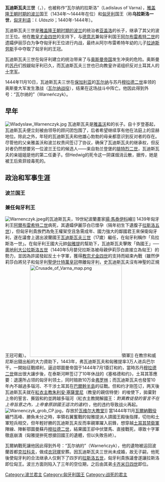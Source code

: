 {{Infobox royalty
| name           = 瓦迪斯瓦夫三世
| image          = Warnenczyk.jpg
| succession     = [[波兰君主列表|波兰国王]]
| reign          = 1434–1444
| coronation     = 1434年7月25日, [[圣达尼老圣文策老圣殿总主教座堂_(克拉科夫)|圣达尼老圣文策老圣殿总主教座堂]]
| predecessor    = [[雅盖沃|瓦迪斯瓦夫二世]]
| successor      = 空位期(1444–1447) <br> [[卡齐米日四世·雅盖隆契克|卡齐米日四世]] (1447)
| succession1    = 匈牙利和克罗地亚国王
| reign1         = 1440–1444
| coronation1    = 1440年5月15日，[[维谢格拉德|维谢格拉德]]
| predecessor1   = [[阿尔布雷希特二世_(德意志)|阿尔布雷希特二世]]
| successor1     = [[拉斯洛五世|拉斯洛五世]]
| dynasty          = [[雅盖洛王朝|雅盖洛]]
| house-type     = Dynasty
| father         =[[雅盖沃|瓦迪斯瓦夫二世]]
| mother         ={{Tsl|en|Sophia of Halshany|索菲娅}}
| birth_date     =1424年10月31日
| birth_place    =波兰[[克拉科夫|克拉科夫]]
| death_date     ={{death date and age|df=yes|1444|11|10|1424|10|31}}
| death_place    =今[[保加利亚|保加利亚]][[瓦尔纳|瓦尔纳]]
| burial_place =
}}

'''瓦迪斯瓦夫三世'''（{{lang|pl|'''Władysław III Warneńczyk'''|}}，{{bd|1424年|10月31日|1444年|11月10日|catIdx=W}}），也被称作“瓦尔纳的拉斯洛”（Ladislaus of Varna），[[雅盖隆王朝时期的波兰|雅盖隆王朝时期的波兰]]国王（1434年～1444年在位）和[[匈牙利|匈牙利]]国王（称'''乌拉斯洛一世'''，[[匈牙利语|匈牙利语]]：''I. Ulászló''；1440年-1444年）。

瓦迪斯瓦夫三世是[[雅盖隆王朝时期的波兰|雅盖隆王朝时期的波兰]]的统治者[[瓦迪斯瓦夫二世|亚盖洛]]的长子，继承了其父的波兰王位。他在[[教皇|教皇]][[尤金四世|尤金四世]]的支持下，与[[德意志|德意志]]兼匈牙利国王[[阿尔布雷希特二世_(德意志)|阿尔布雷希特二世]]的遗孀伊丽莎白为争夺匈牙利王位进行内战，最终从阿尔布雷希特年幼的儿子[[拉斯洛五世|拉迪斯劳斯]]手中夺取了匈牙利的王冠。

瓦迪斯瓦夫三世在匈牙利建立的统治带来了与[[奥斯曼帝国|奥斯曼帝国]]发生冲突的危险。奥斯曼的[[苏丹_(称谓)|苏丹]]们觊觎匈牙利已久，而瓦迪斯瓦夫三世也已向教皇许诺组织反对土耳其人的[[十字军|十字军]]。

1444年11月10日，瓦迪斯瓦夫三世在[[保加利亚|保加利亚]]的[[瓦尔纳|瓦尔纳]]与苏丹[[穆拉德二世|穆拉德二世]]率领的奥斯曼大军发生激战（[[瓦尔纳战役|瓦尔纳战役]]），结果在这场战斗中阵亡。他因此得到外号：“瓦尔纳的”（Warneńczyk）。

==早年==
[[File:Wladyslaw_Warnenczyk.jpg|thumbnail]]
瓦迪斯瓦夫是[[雅盖沃|雅盖沃]]和{{Tsl|en|Sophia of Halshany|索菲娅}}的长子。自十岁登基起，瓦迪斯瓦夫便立刻被由{{Tsl|en|Zbigniew Oleśnicki (cardinal)|Zbigniew}}领导的顾问团包围了，后者希望继续享有他在法庭上的显赫地位。除此之外，年轻的瓦迪斯瓦夫和他雄心勃勃的母亲都意识到反对者的存在。尽管他的父亲雅盖沃和波兰权贵间签订了协议，确保了瓦迪斯瓦夫的继承权，但反对者仍然想要另一位波兰王位的候选人——来自勃兰登堡的[[腓特烈二世_(勃兰登堡)|腓特烈二世]]，瓦迪斯瓦夫的亲姐姐{{Tsl|en|Hedwig Jagiellon (1408–1431)|Hedwig}}是他的第二任妻子。但Hedwig的死令这一阴谋烟消云散，据传，她是被王后索菲娅毒死的。

==政治和军事生涯==

===波兰国王===
=== 兼任匈牙利王 ===
[[File:Warnenczyk.jpeg|thumb]]的瓦迪斯瓦夫，19世紀波蘭畫家[[揚·馬泰伊科|揚·馬泰伊科]]繪]]
1439年匈牙利王[[阿爾布雷希特二世_(德意志)|阿爾布雷希特二世]]病死，其遺孀伊麗莎白已懷孕（隔年初生下遺腹子[[拉斯洛五世|拉斯洛五世]]），但匈牙利貴族們為免王權架空且急需成年、國力強大的鄰國君王來保衛匈牙利，遂在議會上選出波蘭國王[[瓦迪斯瓦夫三世|瓦迪斯瓦夫三世]]（17歲）繼任，在匈牙利稱作「烏拉斯洛一世」。在匈牙利王國大元帥[[匈雅提·亚诺什|匈雅提]]的幫助下，瓦迪斯瓦夫擊敗「偽國王」──[[奧地利大公|奧地利大公]][[拉斯洛五世|拉斯洛五世]]（1440年5月嬰兒拉斯洛被母親伊莉莎白直接立為匈王）的勢力，並因為許諾發起反土十字軍，獲得[[教宗|教宗]][[尤金四世|尤金四世]]的支持而結束內戰（雖然伊莉莎白將兒子和匈牙利[[聖伊什特萬皇冠|聖伊什特萬皇冠]]帶離匈牙利，史瓦迪斯瓦夫沒有神聖的正規王冠可戴）。
[[File:Crusade_of_Varna_map.png|300px]]領軍]]
在教宗和威尼斯出錢出船的大力資助下，1443年，弗瓦迪斯瓦夫和匈雅提率3万人进兵巴尔干。一開始征戰順利，逼迫鄂圖曼帝国于1444年7月1簽訂和約，當時苏丹[[穆拉德二世|穆拉德二世]]做出很大讓步後，在泰斯河畔签订了10年休战的《塞格德和约》，土耳其答應要：退還所占领的匈牙利领土，同时赔款10万金[[弗罗林|弗罗林]]；而瓦迪斯瓦夫也發誓10年內不越過多瑙河、不干涉土耳其在[[巴爾幹半島|巴爾幹半島]]的征戰。但和约才刚签订，两天後瓦迪斯瓦夫就在[[紅衣主教|紅衣主教]][[朱利安·塞薩里尼|朱利安·塞薩里尼]]（教皇的親信特使）的唆使下，拋棄對上帝的誓言、撕毀和約並跨越多瑙河（紅衣主教開解國王：''對異教徒發的誓言不在上帝旨意之內，上帝會原諒國王這次的違約''），他的违约导致战火再起。
[[File:Warnenczyk_grob_CP.jpg|thumb]]，存放於[[瓦维尔大教堂|瓦维尔大教堂]]]]
當1444年11月[[瓦爾納戰役|瓦爾納戰役]]纏鬥高峰、勝負未分之時，率領右翼奮戰的匈雅提派人請國王殿後指揮，切勿和土軍短兵相交，但年輕好勝的瓦迪斯瓦夫反而率親軍躍入前鋒，想穿越[[土耳其禁衛軍|土耳其禁衛軍]]陣線、陣斬鄂圖曼蘇丹[[穆拉德二世|穆拉德二世]]，結果國王卻中伏墜馬、直接戰死，導致十字軍徹底崩潰（匈雅提拚死想搶回國王的遺體，但以失敗告終）。

瓦爾納戰死讓他因此得到外号：“瓦尔纳的”（Warneńczyk），他的遺物被运回波蘭首都[[克拉科夫|克拉科夫]]，做成[[衣冠塚|衣冠塚]]安葬。因瓦迪斯瓦夫三世尚未成婚，故无子嗣，他死後使匈牙利的合法继承人仅剩下了四岁的[[拉斯洛五世|拉斯洛五世]]，匈牙利貴族議會遂讓拉斯洛即位匈王。波兰方面则陷入了三年的空位期，之后由其弟[[卡齐米日四世·雅盖隆契克|卡齐米日四世]]即位。

{{S-start}}
{{S-hou|[[雅蓋隆王朝|雅蓋隆王朝]]|1424年|10月31日|1444年|11月10日|}}
{{S-roy|pl}}
{{s-before|[[瓦迪斯瓦夫二世|瓦迪斯瓦夫二世]]}}
{{s-title|[[波兰君主列表|波兰国王]]|1434年～1444年}}
{{s-after|[[卡齐米日四世|卡齐米日四世]]}}
{{s-before|[[阿尔布雷希特二世_(德意志)|阿尔布雷希特二世]]}}
{{s-title|[[匈牙利君主列表|匈牙利国王]]|1440年～1444年}}
{{s-after|[[拉斯洛五世|拉斯洛五世]]}}
{{end box}}
{{波蘭君主}}
{{匈牙利君主}}
{{Authority control}}

[[Category:波兰君主|Category:波兰君主]]
[[Category:匈牙利国王|Category:匈牙利国王]]
[[Category:战死的君主|Category:战死的君主]]